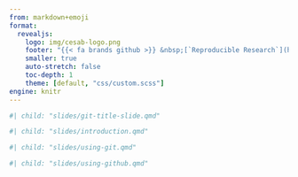 ```yaml
---
from: markdown+emoji
format:
  revealjs:
    logo: img/cesab-logo.png
    footer: "{{< fa brands github >}} &nbsp;[`Reproducible Research`](https://rdatatoolbox.github.io/) &nbsp; &bull; &nbsp; {{< fa brands creative-commons >}} {{< fa brands creative-commons-by >}} &nbsp;[`cc-by-4.0`](https://creativecommons.org/licenses/by/4.0/deed.en)"
    smaller: true
    auto-stretch: false
    toc-depth: 1
    theme: [default, "css/custom.scss"]
engine: knitr
---
```


```r
#| child: "slides/git-title-slide.qmd"
```


```r
#| child: "slides/introduction.qmd"
```

```r
#| child: "slides/using-git.qmd"
```

```r
#| child: "slides/using-github.qmd"
```


